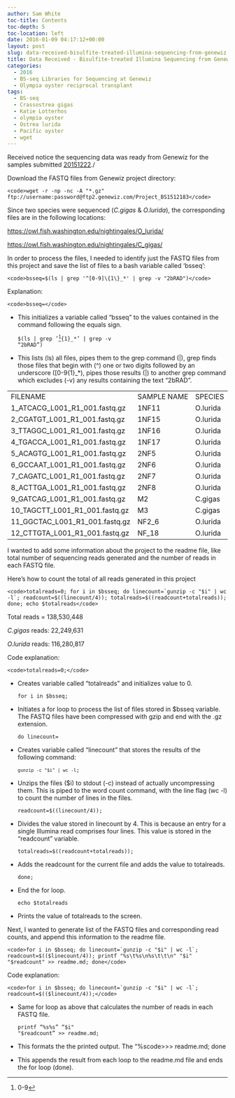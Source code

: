 ```yaml
---
author: Sam White
toc-title: Contents
toc-depth: 5
toc-location: left
date: 2016-01-09 04:17:12+00:00
layout: post
slug: data-received-bisulfite-treated-illumina-sequencing-from-genewiz
title: Data Received - Bisulfite-treated Illumina Sequencing from Genewiz
categories:
  - 2016
  - BS-seq Libraries for Sequencing at Genewiz
  - Olympia oyster reciprocal transplant
tags:
  - BS-seq
  - Crassostrea gigas
  - Katie Lotterhos
  - olympia oyster
  - Ostrea lurida
  - Pacific oyster
  - wget
---
```


Received notice the sequencing data was ready from Genewiz for the samples submitted [20151222](https://robertslab.github.io/sams-notebook/posts/2015/2015-12-22-sample-submission-bs-seq-library-pool-to-genewiz/)./

Download the FASTQ files from Genewiz project directory:


    
    <code>wget -r -np -nc -A "*.gz" ftp://username:password@ftp2.genewiz.com/Project_BS1512183</code>



Since two species were sequenced (_C.gigas_ & _O.lurida_), the corresponding files are in the following locations:

[https://owl.fish.washington.edu/nightingales/O_lurida/](http://owl.fish.washington.edu/nightingales/O_lurida/)

[https://owl.fish.washington.edu/nightingales/C_gigas/](http://owl.fish.washington.edu/nightingales/C_gigas/)



In order to process the files, I needed to identify just the FASTQ files from this project and save the list of files to a bash variable called 'bsseq':


    
    <code>bsseq=$(ls | grep '^[0-9]\{1\}_*' | grep -v "2bRAD")</code>



Explanation:


    
    <code>bsseq=</code>







  * This initializes a variable called "bsseq" to the values contained in the command following the equals sign.




    
    <code>$(ls | grep '^[0-9]\{1\}_*' | grep -v "2bRAD")</code>







  * This lists (ls) all files, pipes them to the grep command (|), grep finds those files that begin with (^) one or two digits followed by an underscore ([0-9{1}_*), pipes those results (|) to another grep command which excludes (-v) any results containing the text "2bRAD".





<table cellpadding="0" cellspacing="0" border="0" dir="ltr" > 
<tbody >
<tr >

<td data-sheets-value="[null,2,"1_ATCACG_L001_R1_001.fastq.gz"]" >FILENAME
</td>

<td data-sheets-value="[null,2,"1_ATCACG_L001_R1_001.fastq.gz"]" >SAMPLE NAME
</td>

<td data-sheets-value="[null,2,"1_ATCACG_L001_R1_001.fastq.gz"]" >SPECIES
</td>
</tr>
<tr >

<td data-sheets-value="[null,2,"1_ATCACG_L001_R1_001.fastq.gz"]" >1_ATCACG_L001_R1_001.fastq.gz
</td>

<td data-sheets-value="[null,2,"1_ATCACG_L001_R1_001.fastq.gz"]" >1NF11
</td>

<td data-sheets-value="[null,2,"1_ATCACG_L001_R1_001.fastq.gz"]" >O.lurida
</td>
</tr>
<tr >

<td data-sheets-value="[null,2,"2_CGATGT_L001_R1_001.fastq.gz"]" >2_CGATGT_L001_R1_001.fastq.gz
</td>

<td data-sheets-value="[null,2,"2_CGATGT_L001_R1_001.fastq.gz"]" >1NF15
</td>

<td data-sheets-value="[null,2,"2_CGATGT_L001_R1_001.fastq.gz"]" >O.lurida
</td>
</tr>
<tr >

<td data-sheets-value="[null,2,"3_TTAGGC_L001_R1_001.fastq.gz"]" >3_TTAGGC_L001_R1_001.fastq.gz
</td>

<td data-sheets-value="[null,2,"3_TTAGGC_L001_R1_001.fastq.gz"]" >1NF16
</td>

<td data-sheets-value="[null,2,"3_TTAGGC_L001_R1_001.fastq.gz"]" >O.lurida
</td>
</tr>
<tr >

<td data-sheets-value="[null,2,"4_TGACCA_L001_R1_001.fastq.gz"]" >4_TGACCA_L001_R1_001.fastq.gz
</td>

<td data-sheets-value="[null,2,"4_TGACCA_L001_R1_001.fastq.gz"]" >1NF17
</td>

<td data-sheets-value="[null,2,"4_TGACCA_L001_R1_001.fastq.gz"]" >O.lurida
</td>
</tr>
<tr >

<td data-sheets-value="[null,2,"5_ACAGTG_L001_R1_001.fastq.gz"]" >5_ACAGTG_L001_R1_001.fastq.gz
</td>

<td data-sheets-value="[null,2,"5_ACAGTG_L001_R1_001.fastq.gz"]" >2NF5
</td>

<td data-sheets-value="[null,2,"5_ACAGTG_L001_R1_001.fastq.gz"]" >O.lurida
</td>
</tr>
<tr >

<td data-sheets-value="[null,2,"6_GCCAAT_L001_R1_001.fastq.gz"]" >6_GCCAAT_L001_R1_001.fastq.gz
</td>

<td data-sheets-value="[null,2,"6_GCCAAT_L001_R1_001.fastq.gz"]" >2NF6
</td>

<td data-sheets-value="[null,2,"6_GCCAAT_L001_R1_001.fastq.gz"]" >O.lurida
</td>
</tr>
<tr >

<td data-sheets-value="[null,2,"7_CAGATC_L001_R1_001.fastq.gz"]" >7_CAGATC_L001_R1_001.fastq.gz
</td>

<td data-sheets-value="[null,2,"7_CAGATC_L001_R1_001.fastq.gz"]" >2NF7
</td>

<td data-sheets-value="[null,2,"7_CAGATC_L001_R1_001.fastq.gz"]" >O.lurida
</td>
</tr>
<tr >

<td data-sheets-value="[null,2,"8_ACTTGA_L001_R1_001.fastq.gz"]" >8_ACTTGA_L001_R1_001.fastq.gz
</td>

<td data-sheets-value="[null,2,"8_ACTTGA_L001_R1_001.fastq.gz"]" >2NF8
</td>

<td data-sheets-value="[null,2,"8_ACTTGA_L001_R1_001.fastq.gz"]" >O.lurida
</td>
</tr>
<tr >

<td data-sheets-value="[null,2,"9_GATCAG_L001_R1_001.fastq.gz"]" >9_GATCAG_L001_R1_001.fastq.gz
</td>

<td data-sheets-value="[null,2,"9_GATCAG_L001_R1_001.fastq.gz"]" >M2
</td>

<td data-sheets-value="[null,2,"9_GATCAG_L001_R1_001.fastq.gz"]" >C.gigas
</td>
</tr>
<tr >

<td data-sheets-value="[null,2,"10_TAGCTT_L001_R1_001.fastq.gz"]" >10_TAGCTT_L001_R1_001.fastq.gz
</td>

<td data-sheets-value="[null,2,"10_TAGCTT_L001_R1_001.fastq.gz"]" >M3
</td>

<td data-sheets-value="[null,2,"10_TAGCTT_L001_R1_001.fastq.gz"]" >C.gigas
</td>
</tr>
<tr >

<td data-sheets-value="[null,2,"11_GGCTAC_L001_R1_001.fastq.gz"]" >11_GGCTAC_L001_R1_001.fastq.gz
</td>

<td data-sheets-value="[null,2,"11_GGCTAC_L001_R1_001.fastq.gz"]" >NF2_6
</td>

<td data-sheets-value="[null,2,"11_GGCTAC_L001_R1_001.fastq.gz"]" >O.lurida
</td>
</tr>
<tr >

<td data-sheets-value="[null,2,"12_CTTGTA_L001_R1_001.fastq.gz"]" >12_CTTGTA_L001_R1_001.fastq.gz
</td>

<td data-sheets-value="[null,2,"12_CTTGTA_L001_R1_001.fastq.gz"]" >NF_18
</td>

<td data-sheets-value="[null,2,"12_CTTGTA_L001_R1_001.fastq.gz"]" >O.lurida
</td>
</tr>
</tbody>
</table>



I wanted to add some information about the project to the readme file, like total number of sequencing reads generated and the number of reads in each FASTQ file.

Here's how to count the total of all reads generated in this project


    
    <code>totalreads=0; for i in $bsseq; do linecount=`gunzip -c "$i" | wc -l`; readcount=$((linecount/4)); totalreads=$((readcount+totalreads)); done; echo $totalreads</code>



Total reads = 138,530,448

_C.gigas_ reads: 22,249,631

_O.lurida_ reads: 116,280,817

Code explanation:


    
    <code>totalreads=0;</code>







  * Creates variable called "totalreads" and initializes value to 0.




    
    <code>for i in $bsseq;</code>







  * Initiates a for loop to process the list of files stored in $bsseq variable. The FASTQ files have been compressed with gzip and end with the .gz extension.




    
    <code>do linecount=</code>







  * Creates variable called "linecount" that stores the results of the following command:




    
    <code>`gunzip -c "$i" | wc -l`;</code>







  * Unzips the files ($i) to stdout (-c) instead of actually uncompressing them. This is piped to the word count command, with the line flag (wc -l) to count the number of lines in the files.




    
    <code>readcount=$((linecount/4));</code>







  * Divides the value stored in linecount by 4. This is because an entry for a single Illumina read comprises four lines. This value is stored in the "readcount" variable.




    
    <code>totalreads=$((readcount+totalreads));</code>







  * Adds the readcount for the current file and adds the value to totalreads.




    
    <code>done;</code>







  * End the for loop.




    
    <code>echo $totalreads</code>







  * Prints the value of totalreads to the screen.



Next, I wanted to generate list of the FASTQ files and corresponding read counts, and append this information to the readme file.


    
    <code>for i in $bsseq; do linecount=`gunzip -c "$i" | wc -l`; readcount=$(($linecount/4)); printf "%s\t%s\n%s\t\t\n" "$i" "$readcount" >> readme.md; done</code>



Code explanation:


    
    <code>for i in $bsseq; do linecount=`gunzip -c "$i" | wc -l`; readcount=$(($linecount/4));</code>







  * Same for loop as above that calculates the number of reads in each FASTQ file.




    
    <code>printf "%s\t%s\n\n" "$i" "$readcount" >> readme.md;</code>







  * This formats the the printed output. The "%s\t%s\n\n" portion prints the value in $i as a string (%s), followed by a tab (\t), followed by the value in $readcount as a string (%s), followed by two consecutive newlines (\n\n) to provide an empty line between the entries. See the readme file linked above to see how the output looks.




    
    <code>>> readme.md; done</code>







  * This appends the result from each loop to the readme.md file and ends the for loop (done).




